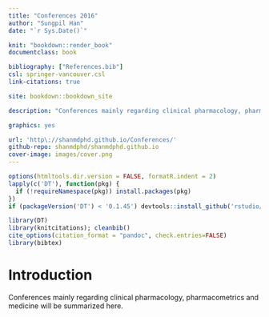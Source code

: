 ```yaml
---
title: "Conferences 2016"
author: "Sungpil Han"
date: "`r Sys.Date()`"

knit: "bookdown::render_book"
documentclass: book

bibliography: ["References.bib"]
csl: springer-vancouver.csl
link-citations: true

site: bookdown::bookdown_site

description: "Conferences mainly regarding clinical pharmacology, pharmacometrics and medicine will be summarized here."

graphics: yes

url: 'http\://shanmdphd.github.io/Conferences/'
github-repo: shanmdphd/shanmdphd.github.io
cover-image: images/cover.png
---
```


```r
options(htmltools.dir.version = FALSE, formatR.indent = 2)
lapply(c('DT'), function(pkg) {
  if (!requireNamespace(pkg)) install.packages(pkg)
})
if (packageVersion('DT') < '0.1.45') devtools::install_github('rstudio/DT')

library(DT)
library(knitcitations); cleanbib()
cite_options(citation_format = "pandoc", check.entries=FALSE)
library(bibtex)
```

# Introduction

Conferences mainly regarding clinical pharmacology, pharmacometrics and medicine will be summarized here.
